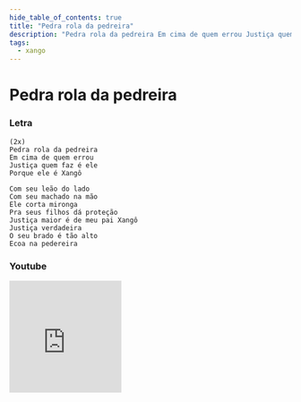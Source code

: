 ```yaml
---
hide_table_of_contents: true
title: "Pedra rola da pedreira"
description: "Pedra rola da pedreira Em cima de quem errou Justiça quem faz é ele Porque ele é Xangô Com seu leão do lado Com seu machado na mão Ele corta mironga Pra seus filhos dá proteção Justiça maior é de meu pai Xangô Justiça verdadeira O seu brado é tão alto Ecoa na pedereira"
tags:
  - xango
---
```


# Pedra rola da pedreira

### Letra

```text
(2x)
Pedra rola da pedreira
Em cima de quem errou
Justiça quem faz é ele
Porque ele é Xangô

Com seu leão do lado
Com seu machado na mão
Ele corta mironga
Pra seus filhos dá proteção
Justiça maior é de meu pai Xangô
Justiça verdadeira
O seu brado é tão alto
Ecoa na pedereira
```

### Youtube

<iframe
  width="200"
  height="200"
  src="https://www.youtube.com/embed/QOAOWm5xTCk"
  title="YouTube video player"
  frameborder="0"
  allow="accelerometer; autoplay; clipboard-write; encrypted-media; gyroscope; picture-in-picture; web-share"
  referrerpolicy="strict-origin-when-cross-origin"
  allowfullscreen
></iframe>